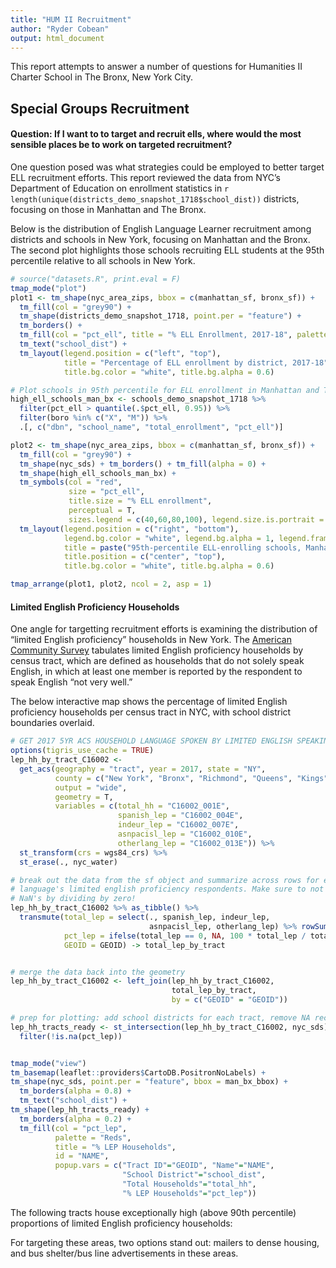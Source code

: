 ```yaml
---
title: "HUM II Recruitment"
author: "Ryder Cobean"
output: html_document
---
```



This report attempts to answer a number of questions for Humanities II Charter School in The Bronx, New York City.





## Special Groups Recruitment
#### Question: If I want to to target and recruit ells, where would the most sensible places be to work on targeted recruitment?

One question posed was what strategies could be employed to better target ELL recruitment efforts. 
This report reviewed the data from NYC's Department of Education on enrollment statistics in `r length(unique(districts_demo_snapshot_1718$school_dist))` districts, focusing on those in Manhattan and The Bronx. 

Below is the distribution of English Language Learner recruitment among districts and schools in New York, focusing on Manhattan and the Bronx. The second plot highlights those schools recruiting ELL students at the 95th percentile relative to all schools in New York.
```r
# source("datasets.R", print.eval = F)
tmap_mode("plot")
plot1 <- tm_shape(nyc_area_zips, bbox = c(manhattan_sf, bronx_sf)) +
  tm_fill(col = "grey90") + 
  tm_shape(districts_demo_snapshot_1718, point.per = "feature") + 
  tm_borders() + 
  tm_fill(col = "pct_ell", title = "% ELL Enrollment, 2017-18", palette = "BuGn") +
  tm_text("school_dist") +
  tm_layout(legend.position = c("left", "top"),
            title = "Percentage of ELL enrollment by district, 2017-18",
            title.bg.color = "white", title.bg.alpha = 0.6)

# Plot schools in 95th percentile for ELL enrollment in Manhattan and The Bronx:
high_ell_schools_man_bx <- schools_demo_snapshot_1718 %>% 
  filter(pct_ell > quantile(.$pct_ell, 0.95)) %>% 
  filter(boro %in% c("X", "M")) %>%
  .[, c("dbn", "school_name", "total_enrollment", "pct_ell")]

plot2 <- tm_shape(nyc_area_zips, bbox = c(manhattan_sf, bronx_sf)) + 
  tm_fill(col = "grey90") +
  tm_shape(nyc_sds) + tm_borders() + tm_fill(alpha = 0) +
  tm_shape(high_ell_schools_man_bx) + 
  tm_symbols(col = "red",
             size = "pct_ell",
             title.size = "% ELL enrollment",
             perceptual = T,
             sizes.legend = c(40,60,80,100), legend.size.is.portrait = F) + 
  tm_layout(legend.position = c("right", "bottom"),
            legend.bg.color = "white", legend.bg.alpha = 1, legend.frame = "black",
            title = paste("95th-percentile ELL-enrolling schools, Manhattan/Bronx"),
            title.position = c("center", "top"),
            title.bg.color = "white", title.bg.alpha = 0.6)

tmap_arrange(plot1, plot2, ncol = 2, asp = 1)
```

#### Limited English Proficiency Households
One angle for targetting recruitment efforts is examining the distribution of "limited English proficiency" households in New York. The [American Community Survey](https://www.census.gov/programs-surveys/acs/news/data-releases.html?# "American Community Survey 2017 Data Releases") tabulates limited English proficiency households by census tract, which are defined as households that do not solely speak English, in which at least one member is reported by the respondent to speak English "not very well."

The below interactive map shows the percentage of limited English proficiency households per census tract in NYC, with school district boundaries overlaid.

```r

# GET 2017 5YR ACS HOUSEHOLD LANGUAGE SPOKEN BY LIMITED ENGLISH SPEAKING STATUS
options(tigris_use_cache = TRUE)
lep_hh_by_tract_C16002 <- 
  get_acs(geography = "tract", year = 2017, state = "NY", 
          county = c("New York", "Bronx", "Richmond", "Queens", "Kings"),
          output = "wide",
          geometry = T,
          variables = c(total_hh = "C16002_001E", 
                        spanish_lep = "C16002_004E",
                        indeur_lep = "C16002_007E",
                        asnpacisl_lep = "C16002_010E",
                        otherlang_lep = "C16002_013E")) %>% 
  st_transform(crs = wgs84_crs) %>% 
  st_erase(., nyc_water)

# break out the data from the sf object and summarize across rows for each
# language's limited english proficiency respondents. Make sure to not introduce
# NaN's by dividing by zero!
lep_hh_by_tract_C16002 %>% as_tibble() %>% 
  transmute(total_lep = select(., spanish_lep, indeur_lep, 
                               asnpacisl_lep, otherlang_lep) %>% rowSums(),
            pct_lep = ifelse(total_lep == 0, NA, 100 * total_lep / total_hh), 
            GEOID = GEOID) -> total_lep_by_tract


# merge the data back into the geometry
lep_hh_by_tract_C16002 <- left_join(lep_hh_by_tract_C16002, 
                                    total_lep_by_tract, 
                                    by = c("GEOID" = "GEOID"))

# prep for plotting: add school districts for each tract, remove NA records,
lep_hh_tracts_ready <- st_intersection(lep_hh_by_tract_C16002, nyc_sds) %>% 
  filter(!is.na(pct_lep))


tmap_mode("view")
tm_basemap(leaflet::providers$CartoDB.PositronNoLabels) + 
tm_shape(nyc_sds, point.per = "feature", bbox = man_bx_bbox) + 
  tm_borders(alpha = 0.8) + 
  tm_text("school_dist") +
tm_shape(lep_hh_tracts_ready) + 
  tm_borders(alpha = 0.2) + 
  tm_fill(col = "pct_lep", 
          palette = "Reds",
          title = "% LEP Households",
          id = "NAME",
          popup.vars = c("Tract ID"="GEOID", "Name"="NAME", 
                         "School District"="school_dist",
                         "Total Households"="total_hh",
                         "% LEP Households"="pct_lep"))
```


The following tracts house exceptionally high (above 90th percentile) proportions of limited English proficiency households:


For targeting these areas, two options stand out: mailers to dense housing, and bus shelter/bus line advertisements in these areas.

<!-- ```{r echo=FALSE, message=FALSE} -->
<!-- # tmap_mode("view") -->
<!-- # tm_shape(nyc_sds) + tm_borders() + tm_fill(alpha = 0) + -->
<!-- #   tm_shape(high_ell_schools_man_bx, bbox = high_ell_schools_man_bx) +  -->
<!-- #   tm_dots(col = "red",  -->
<!-- #              size = "pct_ell") +  -->
<!-- #   tm_view(bbox = c(manhattan_sf, bronx_sf), -->
<!-- #           set.zoom.limits = c(11,15), -->
<!-- #           dot.size.fixed = F) -->
<!-- ``` -->

